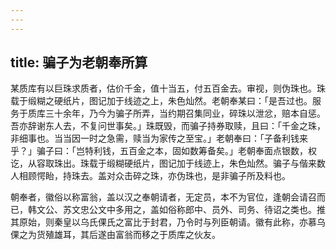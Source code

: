 ```yaml
---
---
---
```

title: 骗子为老朝奉所算
---



某质库有以巨珠求质者，估价千金，值十当五，付五百金去。审视，则伪珠也。珠载于缎糊之硬纸片，图记加于线迹之上，朱色灿然。老朝奉某曰：「是吾过也。服务于质库三十余年，乃今为骗子所弄，当约期召集同业，碎珠以泄忿，赔本自惩。吾亦辞谢东人去，不复问世事矣。」珠既毁，而骗子持券取赎，且曰：「千金之珠，非细事也。当当因一时之急需，赎当为家传之至宝。」老朝奉曰：「子备利钱来乎？」骗子曰：「岂特利钱，五百金之本，固如数筹备矣。」老朝奉面点银数，权讫，从容取珠出。珠载于缎糊硬纸片，图记加于线迹上，朱色灿然。骗子与偕来数人相顾愕眙，持珠去。盖对众击碎之珠，亦伪珠也，是非骗子所及料也。

朝奉者，徽俗以称富翁，盖以汉之奉朝请者，无定员，本不为官位，逢朝会请召而已，韩文公、苏文忠公文中多用之，盖如俗称郎中、员外、司务、待诏之类也。推其原始，则秦皇以乌氏倮氏之富比于封君，乃令时与列臣朝请。徽有此称，亦慕乌倮之为货殖雄耳，其后遂由富翁而移之于质库之伙友。
